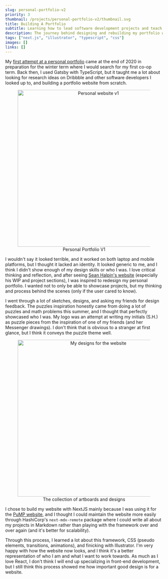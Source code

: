 ```yaml
---
slug: personal-portfolio-v2
priority: 3
thumbnail: /projects/personal-portfolio-v2/thumbnail.svg
title: Building A Portfolio
subtitle: Learning how to lead software development projects and teach people how to code 
description: The journey behind designing and rebuilding my portfolio with a focus on an unique design made accomplished by Illustrator and svgs! Learning how to master my CSS.
tags: ["next.js", "illustrator", "typescript", "css"]
images: []
links: []
---
```

<div>

My <a href="https://github.com/xsharonhe/personal-portfolio" target="_blank" rel="noopener noreferrer">first attempt at a personal portfolio</a> came at the end of 2020 in preparation for
the winter term where I would search for my first co-op term. Back then, I used Gatsby
with TypeScript, but it taught me a lot about looking for research ideas on Dribbble
and other software developers I looked up to, and building a portfolio website from scratch.

<div align="center">
    <figure>
        <img src="/projects/personal-portfolio-v2/rendition-1.png" alt="Personal website v1" width="500"/>
        <figcaption>Personal Portfolio V1</figcaption>
    </figure>
</div>

I wouldn't say it looked terrible, and it worked on both laptop and mobile platforms, but I thought it lacked an identity.
It looked generic to me, and I think I didn't show enough of my design skills or who I was. 
I love critical thinking and reflection, and after seeing <a href="https://www.seanhalpin.design/" target="_blank" rel="noopener noreferrer">
Sean Halpin's website</a> (especially his WIP and project sections), I was inspired to redesign my
personal portfolio. I wanted not to only be able to showcase projects, but my thinking and process
behind the scenes (only if the user cared to know).


I went through a lot of sketches, designs, and asking my friends for design feedback. The puzzles
inspiration honestly came from doing a lot of puzzles and math problems this summer, and I thought
that perfectly showcased who I was. My logo was an attempt at writing my initials (S.H.) as puzzle 
pieces from the inspiration of one of my friends (and her Messenger drawings). I don't think that
is obvious to a stranger at first glance, but I think it conveys the puzzle theme well.

<div align="center">
    <figure>
        <img src="/projects/personal-portfolio-v2/designs.png" alt="My designs for the website" width="500"/>
        <figcaption>The collection of artboards and designs</figcaption>
    </figure>
</div>

I chose to build my website with NextJS mainly because I was using it for 
the <a href="/projects/pump-redesign">PuMP website</a>, and I thought I could maintain
the website more easily through HashiCorp's ```next-mdx-remote``` package where I could
write all about my projects in Markdown rather than playing with the framework over
and over again (and it's better for scalability).

Through this process, I learned a lot about this framework, CSS (pseudo elements, transitions,
animations), and finicking with Illustrator. I'm very happy with how the website now looks, and
I think it's a better representation of who I am and what I want to work towards. As much
as I love React, I don't think I will end up specializing in front-end development, but I still 
think this process showed me how important good design is for a website.

</div>
